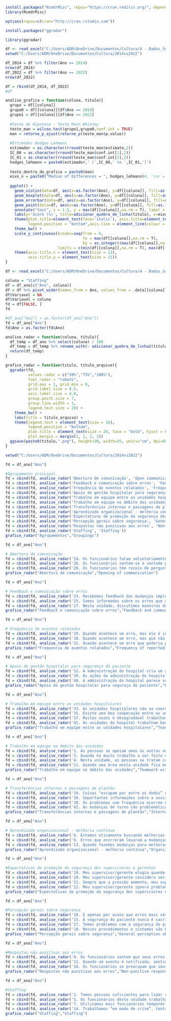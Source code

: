 ```r
install.packages("RcmdrMisc", repos="https://cran.rediris.org/", dependencies=TRUE)
library(RcmdrMisc)

options(repos=c(cran="http://cran.rstudio.com"))

install.packages("ggradar")

library(ggradar)

```


```r
df <- read_excel("C:/Users/ADM/OneDrive/Documentos/Cultura/4 - Dados_Score_Ano_vs_Acreditacao_vs_Unidade.xlsx")
setwd("C:/Users/ADM/OneDrive/Documentos/Cultura/2014vs2022")

df_2014 = df %>% filter(Ano == 2014)
nrow(df_2014)
df_2022 = df %>% filter(Ano == 2022)
nrow(df_2022)

df = rbind(df_2014, df_2022)
#df
```

```r
analise_grafica = function(coluna, titulo){
  grupo = df[[coluna]]
  grupo0 = df[[coluna]][df$Ano == 2014]
  grupo1 = df[[coluna]][df$Ano == 2022]
  
  #Teste de Hipotese - Teste Mann Whitney
  teste_man = wilcox.test(grupo1,grupo0,conf.int = TRUE)
  man = retorne_p_ajust(retorne_p(teste_man$p.value))
  
  #Estimador Hodges Lehmann
  estimador = as.character(rround(teste_man$estimate,2))
  IC_00 = as.character(rround(teste_man$conf.int[1],2))
  IC_01 = as.character(rround(teste_man$conf.int[2],2))
  hodges_lehmann = paste0(estimador,' [',IC_00,' to ',IC_01,']')
  
  texto_dentro_do_grafico = paste0(man)
  eixo_x = paste0("Median of Differences = ", hodges_lehmann)#, '\nr = ', r)
  
  ggplot() + 
    geom_violin(data=df, aes(x=as.factor(Ano), y=df[[coluna]], fill=as.factor(Ano)), show.legend = F, alpha=0.2) + 
    geom_boxplot(data=df, aes(x=as.factor(Ano), y=df[[coluna]], fill=as.factor(Ano)), alpha=0.90, show.legend = F, width = 0.5, fill = 'white') + 
    geom_errorbar(data=df, aes(x=as.factor(Ano), y=df[[coluna]], fill=as.factor(Ano)), stat = "summary", fun.data = "mean_se", width= 0.14, color="pink") +
    geom_point(data=df, aes(x=as.factor(Ano), y=df[[coluna]], fill=as.factor(Ano)), stat = "summary", fun = "mean", show.legend = F, color="red", size=2) + 
    annotate("text", x = 1.5, y = max(df[[coluna]],na.rm = T), label = texto_dentro_do_grafico, vjust = 0.7, size = 4, color = "black") +
    labs(y='Score (%)', title=adicionar_quebra_de_linha(titulo), x=eixo_x) + 
    theme(plot.title=element_text(face='italic'), axis.title=element_text(size=9, face='italic'), 
          legend.position = "bottom",axis.line = element_line(colour = "black")) +
    theme_bw() + 
    scale_y_continuous(breaks=seq(from = 0, 
                                  to = max(df[[coluna]],na.rm = T), 
                                  by = as.integer((max(df[[coluna]],na.rm = T) - min(df[[coluna]],na.rm = T))/10)),
                       limits = c(min(df[[coluna]],na.rm = T), max(df[[coluna]],na.rm = T))) +
    theme(axis.title.x = element_text(size = 11),
          axis.title.y = element_text(size = 11))
}
```

```r
df <- read_excel("C:/Users/ADM/OneDrive/Documentos/Cultura/4 - Dados_Score_Ano_vs_Acreditacao_vs_Unidade.xlsx")

coluna = "Staffing"
df = df_ano[c("Ano", coluna)]
df = df %>% pivot_wider(names_from = Ano, values_from = .data[[coluna]])
df$Variavel = NA
df$Variavel = coluna
fd = df[FALSE, ]
fd
```


```r
#df_ano["Ano"] = as.factor(df_ano["Ano"])
fd = df_ano["Ano"]
fd$Ano = as.factor(fd$Ano)

analise_radar = function(coluna, titulo){
  df_temp = df_ano %>% select(coluna) / 100
  df_temp = df_temp %>% rename_with(~ adicionar_quebra_de_linha2(titulo), .cols = all_of(coluna))
  return(df_temp)
}

grafico_radar = function(titulo, titulo_arquivo){
  ggradar(fd, 
          values.radar = c("50%","75%","100%"),
          font.radar = "roboto",
          grid.max = 1, grid.min = 0,
          grid.label.size = 8.5,
          axis.label.size = 4.8,
          group.point.size = 7,
          group.line.width = 1,
          legend.text.size = 20) + 
    theme_bw() +
    labs(title = titulo_arquivo) + 
    theme(legend.text = element_text(size = 16),
          legend.position = "bottom",
          plot.title = element_text(size = 24, face = "bold", hjust = 0.5),
          plot.margin = margin(2, 2, 2, 2))
  ggsave(paste0(titulo,".png"), height=30, width=35, units="cm", dpi=600)
}
```

```r
setwd("C:/Users/ADM/OneDrive/Documentos/Cultura/2014vs2022")

fd = df_ano["Ano"]

#Agrupamento principal
fd = cbind(fd, analise_radar('Abertura de comunicação', 'Open communication') )
fd = cbind(fd, analise_radar('Feedback e comunicação sobre erros', 'Feedback and communication about errors') )
fd = cbind(fd, analise_radar('Frequência de eventos relatados', 'Frequency of reported events'))
fd = cbind(fd, analise_radar('Apoio de gestão hospitalar para segurança do paciente', 'Hospital management support for patient safety') )
fd = cbind(fd, analise_radar('Trabalho em equipe entre as unidades hospitalares', 'Teamwork between hospital units') )
fd = cbind(fd, analise_radar('Trabalho em equipe no âmbito das unidades', 'Teamwork within units'))
fd = cbind(fd, analise_radar('Transferências internas e passagens de plantão', 'Internal transfers and shift changes') )
fd = cbind(fd, analise_radar('Aprendizado organizacional - melhoria contínua', 'Organizational learning - continuous improvement') )
fd = cbind(fd, analise_radar('Expectativas de promoção da segurança dos supervisores e gerentes', 'Expectations for promoting safety by supervisors and managers'))
fd = cbind(fd, analise_radar('Percepção gerais sobre segurança', 'General perceptions about safety') )
fd = cbind(fd, analise_radar('Respostas não punitivas aos erros', 'Non-punitive responses to errors') )
fd = cbind(fd, analise_radar('Staffing', 'Staffing'))
grafico_radar("Agrupamentos","Groupings")

fd = df_ano["Ano"]

# Abertura de comunicação
fd = cbind(fd, analise_radar('24. Os funcionários falam voluntariamente se vêem algo que possa afetar negativamente o atendimento aos pacientes', '24. Employees voluntarily speak up if they see something that may negatively affect patient care') )
fd = cbind(fd, analise_radar('26. Os funcionários sentem-se à vontade para questionar decisões ou ações dos que têm mais autoridade', '26. Staff feel free to question the decisions or actions of those with more authority') )
fd = cbind(fd, analise_radar('28. Os funcionários têm receio de perguntar quando algo não parece certo', '28. Staff are afraid to ask when something does not look right'))
grafico_radar("Abertura de comunicação","Opening of communication")

fd = df_ano["Ano"]

# Feedback e comunicação sobre erros
fd = cbind(fd, analise_radar('23. Recebemos feedback das mudanças implementadas com base nos eventos notificados', '23. We are given feedback about changes put into place based on event reports') )
fd = cbind(fd, analise_radar('25. Somos informados sobre os erros que acontecem nesta unidade', '25. We are informed about errors that happen in this unit') )
fd = cbind(fd, analise_radar('27. Nesta unidade, discutimos maneiras de impedir que os erros tornem a acontecer', '27. In this unit, we discuss ways to prevent errors from happening again'))
grafico_radar("Feedback e comunicação sobre erros","Feedback and communication about errors")

fd = df_ano["Ano"]

# Frequência de eventos relatados
fd = cbind(fd, analise_radar('29. Quando acontece um erro, mas ele é identificado e corrigido antes de afetar o paciente, com que frequência é notificado?', '29. When a mistake is made, but is caught and corrected before affecting the patient, how often is this reported?') )
fd = cbind(fd, analise_radar('30. Quando acontece um erro, mas que não tem potencial de dano ao paciente, com que frequência é notificado?', '30. When a mistake is made, but has no potential to harm the patient, how often is this reported?') )
fd = cbind(fd, analise_radar('31. Quando acontece um erro que poderia prejudicar o paciente, mas isto não ocorreu, com que frequência é notificado?', '31. When a mistake is made that could harm the patient, but does not, how often is this reported?'))
grafico_radar("Frequencia de eventos relatados","Frequency of reported events")

fd = df_ano["Ano"]

# Apoio de gestão hospitalar para segurança do paciente
fd = cbind(fd, analise_radar('32. A administração do hospital cria um ambiente de trabalho que promove a segurança do paciente', '32. Hospital management supports my daily efforts to keep patients safe') )
fd = cbind(fd, analise_radar('39. As ações da administração do hospital mostram que a segurança do paciente é uma prioridade máxima', '39. Hospital management is doing a good job of keeping patient safety a top priority') )
fd = cbind(fd, analise_radar('40. A administração do hospital parece se interessar pela segurança do paciente apenas quando acontece um evento adverso', '40. Hospital management seems interested in patient safety only after an adverse event happens'))
grafico_radar("Apoio de gestão hospitalar para seguraça do paciente","Hospital management support for patient safety")

fd = df_ano["Ano"]

# Trabalho em equipe entre as unidades hospitalares
fd = cbind(fd, analise_radar('33. As unidades hospitalares não se coordenam bem entre si.', '33. Hospital units do not coordinate well with each other.') )
fd = cbind(fd, analise_radar('35. Existe uma boa cooperação entre as unidades hospitalares que precisam trabalhar juntas', '35. There is good cooperation among hospital units that need to work together.') )
fd = cbind(fd, analise_radar('37. Muitas vezes é desagradável trabalhar unidades com funcionários de outras unidades do hospital', '37. It is often unpleasant to work with staff from other hospital units.'))
fd = cbind(fd, analise_radar('41. As unidades do hospital trabalham bem juntas para prestar o melhor atendimento aos pacientes', '41. Hospital units work well together to provide the best care for patients.') )
grafico_radar("Trabalho em equipe entre as unidades hospitalares","Teamwork between hospital units")

fd = df_ano["Ano"]

# Trabalho em equipe no âmbito das unidades
fd = cbind(fd, analise_radar('1. As pessoas se apoiam umas às outras nesta unidade', '1. People support one another in this unit.') )
fd = cbind(fd, analise_radar('3. Quando há muito trabalho a ser feito e rapidamente, trabalhamos juntos em equipe para realizar a tarefa', '3. When a lot of work needs to be done quickly, we work together as a team to get the work done.') )
fd = cbind(fd, analise_radar('4. Nesta unidade, as pessoas se tratam com respeito', '4. In this unit, people treat each other with respect.'))
fd = cbind(fd, analise_radar('11. Quando uma área nesta unidade fica muito movimentada, as demais ajudam', '11. When one area in this unit gets busy, others help out.') )
grafico_radar("Trabalho em equipe no âmbito das unidades","Teamwork within units")

fd = df_ano["Ano"]

# Transferências internas e passagens de plantão
fd = cbind(fd, analise_radar('34. Coisas "escapam por entre os dedos” quando os pacientes são transferidos de uma unidade para outra', '34. Things "fall through the cracks" when patients are transferred from one unit to another.') )
fd = cbind(fd, analise_radar('36. Importantes informações sobre a assistência se perdem durante as mudanças de turno', '36. Important information about care gets lost during shift changes.') )
fd = cbind(fd, analise_radar('38. Os problemas com frequência ocorrem na troca de informações entre as unidades do hospital', '38. Problems often occur in the exchange of information across hospital units.'))
fd = cbind(fd, analise_radar('42. As mudanças de turno são problemáticas para os pacientes deste Hospital', '42. Shift changes are problematic for patients in this Hospital.') )
grafico_radar("Transferências internas e passagens de plantão","Internal transfers and shift changes")

fd = df_ano["Ano"]

# Aprendizado organizacional - melhoria contínua
fd = cbind(fd, analise_radar('6. Estamos ativamente buscando melhorias para a segurança do paciente', '6. We are actively working to improve patient safety.') )
fd = cbind(fd, analise_radar('9. Erros que ocorreram levaram a mudanças positivas nesta unidade', '9. Mistakes have led to positive changes in this unit.') )
fd = cbind(fd, analise_radar('13. Quando fazemos mudanças para melhorar a segurança do paciente, nós avaliamos sua efetividade', '13. When we make changes to improve patient safety, we evaluate their effectiveness.'))
grafico_radar("Aprendizado organizacional - melhoria contínua","Organizational learning - continuous improvement")

fd = df_ano["Ano"]

#Expectativas de promoção da segurança dos supervisores e gerentes
fd = cbind(fd, analise_radar('19. Meu supervisor/gerente elogia quando vê um trabalho feito de acordo com os procedimentos estabelecidos para a segurança do paciente.', '19. My supervisomanager praises when seeing a job done according to the established procedures for patient safety.') )
fd = cbind(fd, analise_radar('20. Meu supervisor/gerente considera seriamente as sugestões dos funcionários para melhorar a segurança do paciente', '20. My supervisomanager seriously considers employee suggestions to improve patient safety.') )
fd = cbind(fd, analise_radar('21. Sempre que a pressão aumenta, meu supervisor/gerente quer que trabalhemos mais rápido, mesmo que isto signifique tomar atalhos', '21. Whenever pressure increases, my supervisomanager wants us to work faster, even if it means taking shortcuts.'))
fd = cbind(fd, analise_radar('22. Meu supervisor/gerente ignora problemas recorrentes na segurança do paciente', '22. My supervisomanager ignores recurring patient safety issues.') )
grafico_radar("Expectativas de promoção da segurança dos supervisores e gerentes","Safety promotion expectations of supervisors and managers")

fd = df_ano["Ano"]

#Percepção gerais sobre segurança
fd = cbind(fd, analise_radar('10. É apenas por acaso que erros mais sérios não acontecem por aqui', '10. It is just by chance that more serious errors do not happen here.') )
fd = cbind(fd, analise_radar('15. A segurança do paciente nunca é sacrificada em prol de se trabalhar mais', '15. Patient safety is never sacrificed for the sake of working more.') )
fd = cbind(fd, analise_radar('17. Temos problemas com a segurança do paciente nesta unidade', '17. We have problems with patient safety in this unit.') )
fd = cbind(fd, analise_radar('18. Nossos procedimentos e sistemas são bons para impedir que os erros aconteçam', '18. Our procedures and systems are good at preventing errors from happening.') )
grafico_radar("Percepção gerais sobre segurança","General perception about security")

fd = df_ano["Ano"]

#Respostas não punitivas aos erros
fd = cbind(fd, analise_radar('8. Os funcionários sentem que seus erros são usados contra eles', '8. Staff feel that their mistakes are held against them.') )
fd = cbind(fd, analise_radar('12. Quando um evento é notificado, sentimos que o foco se concentra no indivíduo, e não no problema', '12. When an event is reported, it feels as if the focus is on the person, not the issue.') )
fd = cbind(fd, analise_radar('16. Os funcionários se preocupam que seus erros sejam registrados em seu arquivo funcional', '16. Staff worry that their mistakes are kept in their personnel file.'))
grafico_radar("Respostas não punitivas aos erros","Non-punitive responses to errors")

fd = df_ano["Ano"]

#Staffing
fd = cbind(fd, analise_radar('2. Temos pessoas suficientes para lidar com o volume de trabalho', '2. We have enough staff to handle the workload.') )
fd = cbind(fd, analise_radar('5. Os funcionários desta unidade trabalham mais horas do que o recomendado no atendimento a pacientes', '5. Staff in this unit work longer hours than is best for patient care.') )
fd = cbind(fd, analise_radar('7. Utilizamos mais funcionários temporários do que o recomendado no atendimento a paciente', '7. We use more temporary staff than is best for patient care.'))
fd = cbind(fd, analise_radar('14. Trabalhamos “em modo de crise”, tentando fazer coisas demais, rápido demais', '14. We work in "crisis mode", trying to do too much, too quickly.') )
grafico_radar("Staffing","Staffing")

```
